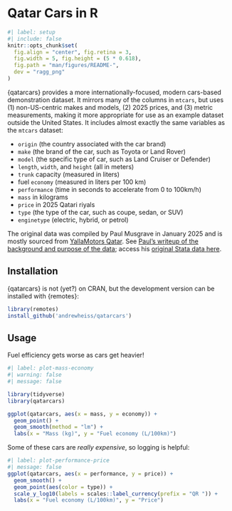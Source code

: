 # Qatar Cars in R

```r
#| label: setup
#| include: false
knitr::opts_chunk$set(
  fig.align = "center", fig.retina = 3,
  fig.width = 5, fig.height = (5 * 0.618),
  fig.path = "man/figures/README-",
  dev = "ragg_png"
)
```

{qatarcars} provides a more internationally-focused, modern cars-based demonstration dataset. It mirrors many of the columns in `mtcars`, but uses (1) non-US-centric makes and models, (2) 2025 prices, and (3) metric measurements, making it more appropriate for use as an example dataset outside the United States. It includes almost exactly the same variables as the `mtcars` dataset:

- `origin` (the country associated with the car brand)
- `make` (the brand of the car, such as Toyota or Land Rover)
- `model` (the specific type of car, such as Land Cruiser or Defender)
- `length`, `width`, and `height` (all in meters)
- `trunk` capacity (measured in liters)
- fuel `economy` (measured in liters per 100 km)
- `performance` (time in seconds to accelerate from 0 to 100km/h)
- `mass` in kilograms
- `price` in 2025 Qatari riyals
- `type` (the type of the car, such as coupe, sedan, or SUV)
- `enginetype` (electric, hybrid, or petrol)

The original data was compiled by Paul Musgrave in January 2025 and is mostly sourced from [YallaMotors Qatar](https://qatar.yallamotor.com/). See [Paul's writeup of the background and purpose of the data](https://open.substack.com/pub/musgrave/p/introducing-the-qatar-cars-dataset); access his [original Stata data here](https://github.com/profmusgrave/qatarcars).

## Installation

{qatarcars} is not (yet?) on CRAN, but the development version can be installed with {remotes}:

```r
library(remotes)
install_github('andrewheiss/qatarcars')
```

## Usage

Fuel efficiency gets worse as cars get heavier!

```r
#| label: plot-mass-economy
#| warning: false
#| message: false

library(tidyverse)
library(qatarcars)

ggplot(qatarcars, aes(x = mass, y = economy)) +
  geom_point() +
  geom_smooth(method = "lm") +
  labs(x = "Mass (kg)", y = "Fuel economy (L/100km)")
```

Some of these cars are *really expensive*, so logging is helpful:

```r
#| label: plot-performance-price
#| message: false
ggplot(qatarcars, aes(x = performance, y = price)) +
  geom_smooth() +
  geom_point(aes(color = type)) +
  scale_y_log10(labels = scales::label_currency(prefix = "QR ")) +
  labs(x = "Fuel economy (L/100km)", y = "Price")
```
